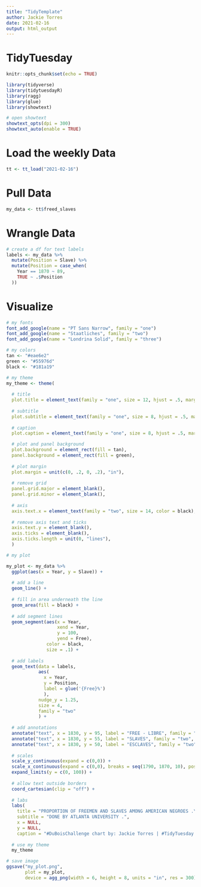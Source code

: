```yaml
---
title: "TidyTemplate"
author: Jackie Torres
date: 2021-02-16
output: html_output
---
```


# TidyTuesday

```r

knitr::opts_chunk$set(echo = TRUE)

library(tidyverse)
library(tidytuesdayR)
library(ragg)
library(glue)
library(showtext)

# open showtext
showtext_opts(dpi = 300)
showtext_auto(enable = TRUE)

```

# Load the weekly Data

```r

tt <- tt_load("2021-02-16")

```

# Pull Data

```r

my_data <- tt$freed_slaves

```

# Wrangle Data

```r

# create a df for text labels
labels <- my_data %>%
  mutate(Position = Slave) %>%
  mutate(Position = case_when(
    Year == 1870 ~ 89,
    TRUE ~ .$Position
  ))

```


# Visualize

```r

# my fonts
font_add_google(name = "PT Sans Narrow", family = "one")
font_add_google(name = "Staatliches", family = "two")
font_add_google(name = "Londrina Solid", family = "three")

# my colors
tan <- "#eae6e2"
green <- "#55976d"
black <- "#181a19"

# my theme
my_theme <- theme(
  
  # title
  plot.title = element_text(family = "one", size = 12, hjust = .5, margin = margin(5, 0, 10, 0)),
  
  # subtitle
  plot.subtitle = element_text(family = "one", size = 8, hjust = .5, margin = margin(10, 0, 30, 0)),
  
  # caption
  plot.caption = element_text(family = "one", size = 8, hjust = .5, margin = margin(10, 0, 10, 0)),

  # plot and panel background
  plot.background = element_rect(fill = tan),
  panel.background = element_rect(fill = green),
  
  # plot margin
  plot.margin = unit(c(0, .2, 0, .2), "in"),
  
  # remove grid
  panel.grid.major = element_blank(), 
  panel.grid.minor = element_blank(),
  
  # axis
  axis.text.x = element_text(family = "two", size = 14, color = black),
  
  # remove axis text and ticks
  axis.text.y = element_blank(),
  axis.ticks = element_blank(),
  axis.ticks.length = unit(0, "lines"),
  )

# my plot

my_plot <- my_data %>%
  ggplot(aes(x = Year, y = Slave)) +
  
  # add a line
  geom_line() +
  
  # fill in area underneath the line
  geom_area(fill = black) +
  
  # add segment lines
  geom_segment(aes(x = Year,
                   xend = Year,
                   y = 100,
                   yend = Free),
               color = black,
               size = .1) +
  
  # add labels
  geom_text(data = labels, 
            aes(
              x = Year,
              y = Position,
              label = glue('{Free}%')
              ),
            nudge_y = 1.25,
            size = 4,
            family = "two"
            ) +
  
  # add annotations
  annotate("text", x = 1830, y = 95, label = "FREE - LIBRE", family = "two", color = black, size = 7) +
  annotate("text", x = 1830, y = 55, label = "SLAVES", family = "two", color = tan, size = 7) +
  annotate("text", x = 1830, y = 50, label = "ESCLAVES", family = "two", color = tan, size = 7) +
  
  # scales
  scale_y_continuous(expand = c(0,0)) +
  scale_x_continuous(expand = c(0,0), breaks = seq(1790, 1870, 10), position = "top") +
  expand_limits(y = c(0, 100)) +
  
  # allow text outside borders
  coord_cartesian(clip = "off") +
  
  # labs
  labs(
    title = "PROPORTION OF FREEMEN AND SLAVES AMONG AMERICAN NEGROES .\n\nPROPORTION DES NÈGRES LIBRES ET DES ESCLAVES EN AMÈRIQUE .",
    subtitle = "DONE BY ATLANTA UNIVERSITY .",
    x = NULL,
    y = NULL,
    caption = "#DuBoisChallenge chart by: Jackie Torres | #TidyTuesday 2021W8") +
  
  # use my theme
  my_theme

# save image
ggsave("my_plot.png",
       plot = my_plot,
       device = agg_png(width = 6, height = 8, units = "in", res = 300))
  
```